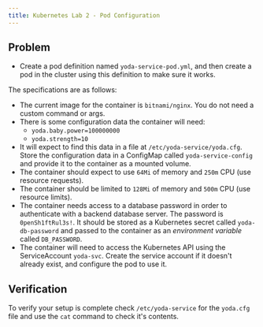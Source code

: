 ```yaml
---
title: Kubernetes Lab 2 - Pod Configuration
---
```


## Problem

- Create a pod definition named `yoda-service-pod.yml`, and then create a pod in the cluster using this definition to make sure it works.

The specifications are as follows:

 - The current image for the container is `bitnami/nginx`. You do not need a custom command or args.
 - There is some configuration data the container will need:
    - `yoda.baby.power=100000000`
    - `yoda.strength=10`
 - It will expect to find this data in a file at `/etc/yoda-service/yoda.cfg`. Store the configuration data in a ConfigMap called `yoda-service-config` and provide it to the container as a mounted volume.
 - The container should expect to use `64Mi` of memory and `250m` CPU (use resource requests).
 - The container should be limited to `128Mi` of memory and `500m` CPU (use resource limits).
 - The container needs access to a database password in order to authenticate with a backend database server. The password is `0penSh1ftRul3s!`. It should be stored as a Kubernetes secret called `yoda-db-password` and passed to the container as an *environment variable* called `DB_PASSWORD`.
 - The container will need to access the Kubernetes API using the ServiceAccount `yoda-svc`. Create the service account if it doesn't already exist, and configure the pod to use it.

## Verification

To verify your setup is complete check `/etc/yoda-service` for the `yoda.cfg` file and use the `cat` command to check it's contents.
